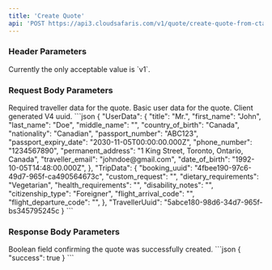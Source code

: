 ```yaml
---
title: 'Create Quote'
api: 'POST https://api3.cloudsafaris.com/v1/quote/create-quote-from-cta'
---
```

### Header Parameters
<ParamField header="CloudSafaris-API-Version" type="string" default="v1">
  Currently the only acceptable value is `v1`.
</ParamField>

### Request Body Parameters

<ParamField body="UserData" type="json" required>
  Required traveller data for the quote. 
</ParamField>
<ParamField body="TripData" type="json" required>
  Basic user data for the quote. 
</ParamField>
<ParamField body="TravellerUuid" type="uuid" required>
  Client generated V4 uuid. 
</ParamField>


<RequestExample>
  ```json
    {
        "UserData": {
          "title": "Mr.",
          "first_name": "John",
          "last_name": "Doe",
          "middle_name": "",
          "country_of_birth": "Canada",
          "nationality": "Canadian",
          "passport_number": "ABC123",
          "passport_expiry_date": "2030-11-05T00:00:00.000Z",
          "phone_number": "1234567890",
          "permanent_address": "1 King Street, Toronto, Ontario, Canada",
          "traveller_email": "johndoe@gmail.com",
          "date_of_birth": "1992-10-05T14:48:00.000Z",
        }, 
        "TripData": {
          "booking_uuid": "4fbee190-97c6-49d7-965f-ca490564673c", 
          "custom_request": "",
          "dietary_requirements": "Vegetarian", 
          "health_requirements": "", 
          "disability_notes": "", 
          "citizenship_type": "Foreigner",
          "flight_arrival_code": "",
          "flight_departure_code": "",
        }, 
        "TravellerUuid": "5abce180-98d6-34d7-965f-bs345795245c
    }
```
</RequestExample>

### Response Body Parameters

<ResponseField name="success" type="boolean">
    Boolean field confirming the quote was successfully created.
</ResponseField>

<ResponseExample>
```json
{
    "success": true
}
```
</ResponseExample>